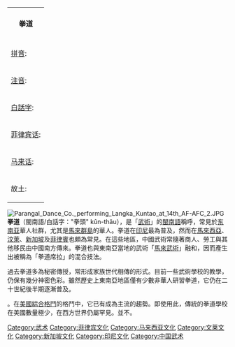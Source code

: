 {{expand language|en|page=Kuntao}}
{{Unreferenced|time=2018-01-05T06:09:48+00:00}}
{| class="infobox bordered" style="width: 21em; font-size: 90%; text-align: left;" cellpadding="3"
|+ style="font-size: larger;" | 
|-
| colspan="2" style="text-align: cenmter;" |
|-
| colspan="2" | <center>'''拳道'''</center>
|-
| colspan="2" | 
|-
! [[拼音|拼音]]:
| Quán Dào
|-
! [[注音|注音]]:
| ㄑㄩㄢㄉㄠ
|-
! [[白話字|白話字]]:
| kûn-thâu
|-
! [[菲律宾话|菲律宾话]]:
| Kuntaw
|-
! [[马来话|马来话]]:
| Kuntao
|-
! 故土:
| 
* {{IDN}}
* {{MYS}}
* {{PHL}}
* {{BRU}}
* {{SGP}}
* {{TWN}}
* {{CHN}}
|}
[[File:Parangal_Dance_Co._performing_Langka_Kuntao_at_14th_AF-AFC_2.JPG|thumb]]
'''拳道'''（閩南語/白話字："拳頭" kûn-thâu），是「[[武術|武術]]」的[[閩南語|閩南語]]稱呼，常見於[[东南亚|东南亚]]華人社群，尤其是[[馬來群島|馬來群島]]的華人。拳道在[[印尼|印尼]]最為普及，然而在[[馬來西亞|馬來西亞]]、[[汶萊|汶萊]]、[[新加坡|新加坡]]及[[菲律賓|菲律賓]]也頗為常見。在這些地區，中國武術常隨著商人、勞工與其他移民由中國南方傳來。拳道也與東南亞當地的武術「[[馬來武術|馬來武術]]」融和，因而產生出被稱為「拳道席拉」的混合技法。

過去拳道多為秘密傳授，常形成家族世代相傳的形式。目前一些武術學校的教學，仍保有幾分神密色彩。雖然歷史上東南亞地區僅有少數非華人研習拳道，它仍在二十世紀後半期逐漸普及。

{{or|傳統風格的拳道被當今的學習者認為是「真正的」[[中國武術|中國武術]]，因為它們早在[[少林寺|少林寺]]被毀前即已存在}}。在[[美國|美國]][[綜合格鬥|綜合格鬥]]的格鬥中，它已有成為主流的趨勢。即使用此，傳統的拳道學校在美國數量極少，在西方世界仍屬罕見。並不。

[[Category:武术|Category:武术]]
[[Category:菲律宾文化|Category:菲律宾文化]]
[[Category:马来西亚文化|Category:马来西亚文化]]
[[Category:文莱文化|Category:文莱文化]]
[[Category:新加坡文化|Category:新加坡文化]]
[[Category:印尼文化|Category:印尼文化]]
[[Category:中国武术|Category:中国武术]]